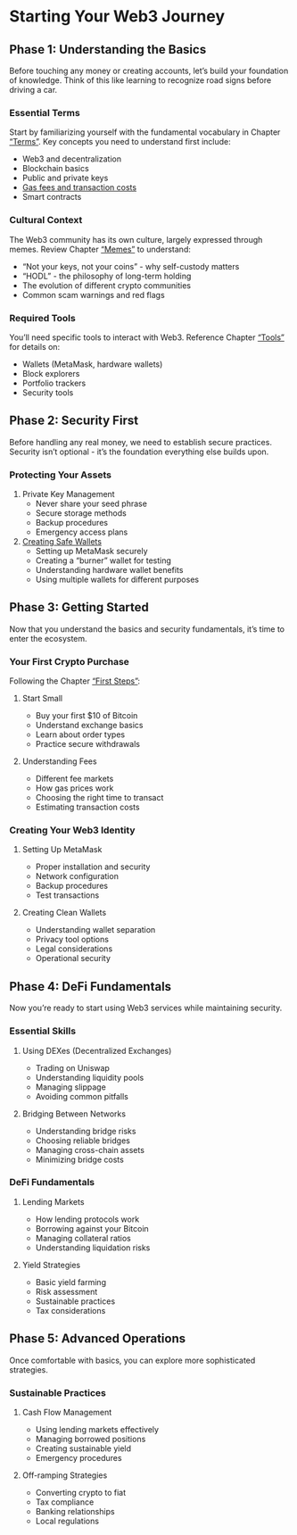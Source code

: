 # Starting Your Web3 Journey

## Phase 1: Understanding the Basics

Before touching any money or creating accounts, let's build your foundation of knowledge. Think of this like learning to recognize road signs before driving a car.

### Essential Terms
Start by familiarizing yourself with the fundamental vocabulary in Chapter ["Terms"](../intro/terms.qmd). Key concepts you need to understand first include:

- Web3 and decentralization
- Blockchain basics
- Public and private keys
- [Gas fees and transaction costs](../technical/gas.qmd)
- Smart contracts

### Cultural Context
The Web3 community has its own culture, largely expressed through memes. Review Chapter ["Memes"](../essentials/memes.qmd) to understand:

- "Not your keys, not your coins" - why self-custody matters
- "HODL" - the philosophy of long-term holding
- The evolution of different crypto communities
- Common scam warnings and red flags

### Required Tools
You'll need specific tools to interact with Web3. Reference Chapter ["Tools"](../foundations/tools.qmd) for details on:

- Wallets (MetaMask, hardware wallets)
- Block explorers
- Portfolio trackers
- Security tools

## Phase 2: Security First

Before handling any real money, we need to establish secure practices. Security isn't optional - it's the foundation everything else builds upon.

### Protecting Your Assets

1. Private Key Management
   - Never share your seed phrase
   - Secure storage methods
   - Backup procedures
   - Emergency access plans

2. [Creating Safe Wallets](../foundations/basic_security.qmd#creating-your-web3-identity)
   - Setting up MetaMask securely
   - Creating a "burner" wallet for testing
   - Understanding hardware wallet benefits
   - Using multiple wallets for different purposes

## Phase 3: Getting Started

Now that you understand the basics and security fundamentals, it's time to enter the ecosystem.

### Your First Crypto Purchase
Following the Chapter ["First Steps"](./first_steps.qmd):

1. Start Small

   - Buy your first $10 of Bitcoin
   - Understand exchange basics
   - Learn about order types
   - Practice secure withdrawals

2. Understanding Fees

   - Different fee markets 
   - How gas prices work
   - Choosing the right time to transact
   - Estimating transaction costs

### Creating Your Web3 Identity
1. Setting Up MetaMask

   - Proper installation and security
   - Network configuration
   - Backup procedures
   - Test transactions

2. Creating Clean Wallets

   - Understanding wallet separation
   - Privacy tool options
   - Legal considerations
   - Operational security

## Phase 4: DeFi Fundamentals

Now you're ready to start using Web3 services while maintaining security.

### Essential Skills
1. Using DEXes (Decentralized Exchanges)

   - Trading on Uniswap
   - Understanding liquidity pools
   - Managing slippage
   - Avoiding common pitfalls

2. Bridging Between Networks

   - Understanding bridge risks
   - Choosing reliable bridges
   - Managing cross-chain assets
   - Minimizing bridge costs

### DeFi Fundamentals
1. Lending Markets

   - How lending protocols work
   - Borrowing against your Bitcoin
   - Managing collateral ratios
   - Understanding liquidation risks

2. Yield Strategies

   - Basic yield farming
   - Risk assessment
   - Sustainable practices
   - Tax considerations

## Phase 5: Advanced Operations

Once comfortable with basics, you can explore more sophisticated strategies.

### Sustainable Practices
1. Cash Flow Management

   - Using lending markets effectively
   - Managing borrowed positions
   - Creating sustainable yield
   - Emergency procedures

2. Off-ramping Strategies

   - Converting crypto to fiat
   - Tax compliance
   - Banking relationships
   - Local regulations